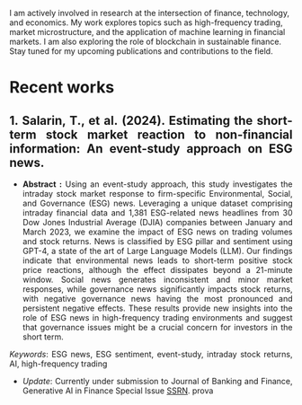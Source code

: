 I am actively involved in research at the intersection of finance, technology, and economics. My work explores topics such as high-frequency trading, market microstructure, and the application of machine learning in financial markets. I am also exploring the role of blockchain in sustainable finance. Stay tuned for my upcoming publications and contributions to the field.

# Recent works

<div style="text-align: justify;">

## 1. Salarin, T., et al. (2024). Estimating the short-term stock market reaction to non-financial information: An event-study approach on ESG news.

-   **Abstract :** Using an event-study approach, this study investigates the intraday stock market response to firm-specific Environmental, Social, and Governance (ESG) news. Leveraging a unique dataset comprising intraday financial data and 1,381 ESG-related news headlines from 30 Dow Jones Industrial Average (DJIA) companies between January and March 2023, we examine the impact of ESG news on trading volumes and stock returns. News is classified by ESG pillar and sentiment using GPT-4, a state of the art of Large Language Models (LLM). Our findings indicate that environmental news leads to short-term positive stock price reactions, although the effect dissipates beyond a 21-minute window. Social news generates inconsistent and minor market responses, while governance news significantly impacts stock returns, with negative governance news having the most pronounced and persistent negative effects. These results provide new insights into the role of ESG news in high-frequency trading environments and suggest that governance issues might be a crucial concern for investors in the short term.

*Keywords*: ESG news, ESG sentiment, event-study, intraday stock returns, AI, high-frequency trading

-   *Update*: Currently under submission to Journal of Banking and Finance, Generative AI in Finance Special Issue [SSRN](https://papers.ssrn.com/sol3/papers.cfm?abstract_id=5040946).
prova
<div>
